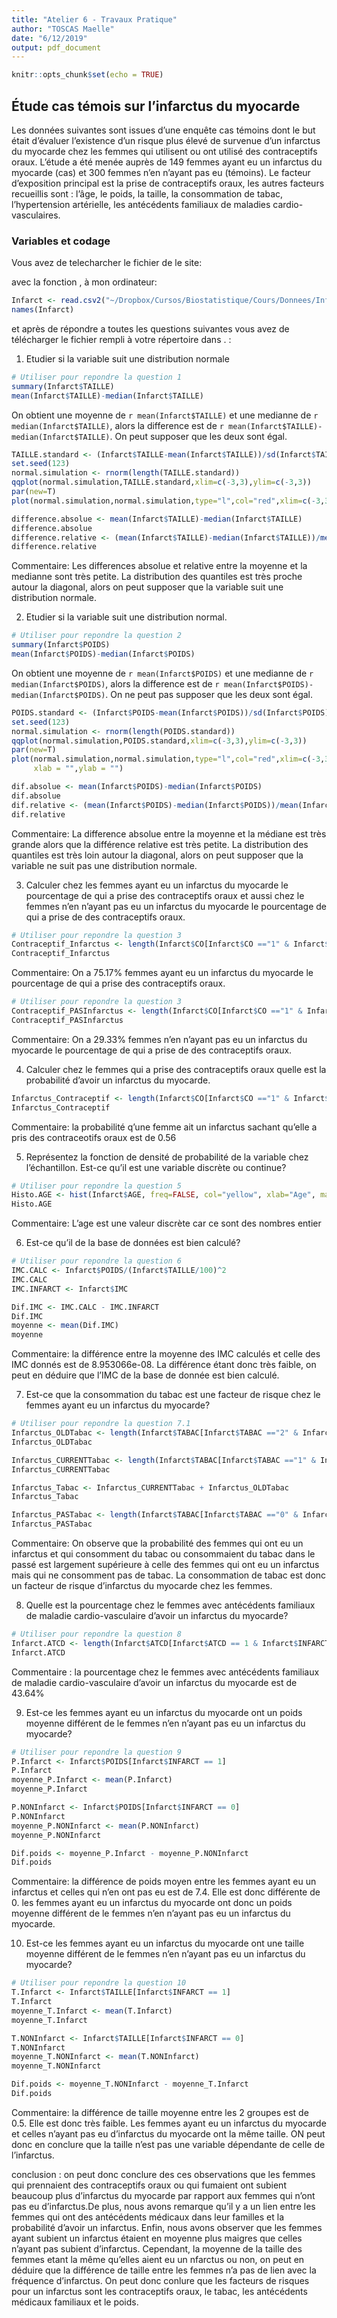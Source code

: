 ---
title: "Atelier 6 - Travaux Pratique"
author: "TOSCAS Maelle"
date: "6/12/2019"
output: pdf_document
---

```{r setup, include=FALSE}
knitr::opts_chunk$set(echo = TRUE)
```

## Étude cas témois sur l'infarctus du myocarde

Les données suivantes sont issues d'une enquête cas témoins dont le but  était d'évaluer l'existence d'un risque plus élevé de survenue d'un infarctus du myocarde chez les femmes qui utilisent ou ont utilisé des contraceptifs oraux. L'étude a  été menée auprès de 149 femmes ayant eu un infarctus du myocarde (cas) et 300 femmes n'en n'ayant pas eu (témoins). Le facteur d’exposition principal est la prise de contraceptifs oraux, les autres facteurs recueillis sont : l'âge, le poids, la taille, la consommation de tabac, l'hypertension artérielle, les antécédents familiaux de maladies cardio-vasculaires.

### Variables et codage

\begin{tabular}{|l|p{5cm}|c|}
\hline
Description & Unite ou Codage & Variable \\
\hline
Infarctus du myocarde & 0 = Témoins; 1 = Cas & \texttt{INFARCT} \\
\hline
Prise de contraceptifs oraux & 0 = Jamais; 1 = Oui & \texttt{CO} \\
\hline
Consommation de tabac & 0 = Non;
1 = Fumeuse actuelle; 2 = Ancienne fumeuse & \texttt{TABAC} \\
\hline
Âge & Années & \texttt{AGE} \\
\hline
Poids & kg & \texttt{POIDS} \\
\hline
Taille & cm  & \texttt{TAILLE} \\
\hline 
Antécédents familiaux de maladie cardio-vasculaire & 0 = Non ; 1 = Oui & \texttt{ATCD} \\
\hline
Hypertension artérielle  &  0 = Non ; 1 = Oui & \texttt{HTA} \\
\hline
\end{tabular}

Vous avez de telecharcher le fichier \texttt{Infarct.csv} de le site:

\url{https://github.com/afalco/Atelier6/}

avec la fonction \texttt{read.csv2()}, à mon ordinateur:

```{r}
Infarct <- read.csv2("~/Dropbox/Cursos/Biostatistique/Cours/Donnees/Infarct.csv")
names(Infarct)
```

et après de répondre a toutes les questions suivantes vous avez de télécharger le fichier \texttt{Atelier6.Rmd} rempli à votre répertoire dans \url{https://github.com/}. \textbf{La data limite pour le rentrer est le lundi 23 décembre 2019}:


 1. Etudier si la variable \texttt{TAILLE} suit une distribution normale
 
```{r}
# Utiliser pour repondre la question 1
summary(Infarct$TAILLE)
mean(Infarct$TAILLE)-median(Infarct$TAILLE)
```

 On obtient une moyenne de `r mean(Infarct$TAILLE)` et une medianne de `r median(Infarct$TAILLE)`, alors la difference est de `r mean(Infarct$TAILLE)-median(Infarct$TAILLE)`. On peut supposer que les deux sont égal.  

```{r}
TAILLE.standard <- (Infarct$TAILLE-mean(Infarct$TAILLE))/sd(Infarct$TAILLE)
set.seed(123)
normal.simulation <- rnorm(length(TAILLE.standard))
qqplot(normal.simulation,TAILLE.standard,xlim=c(-3,3),ylim=c(-3,3))
par(new=T)
plot(normal.simulation,normal.simulation,type="l",col="red",xlim=c(-3,3),ylim=c(-3,3),xlab = "",ylab = "")
```

```{r}
difference.absolue <- mean(Infarct$TAILLE)-median(Infarct$TAILLE)
difference.absolue
difference.relative <- (mean(Infarct$TAILLE)-median(Infarct$TAILLE))/mean(Infarct$TAILLE)
difference.relative
```

  Commentaire: Les differences absolue et relative entre la moyenne et la medianne sont très petite. La distribution des quantiles est très proche autour la diagonal, alors on peut supposer que la variable \texttt{TAILLE} suit une distribution normale.

 2. Etudier si la variable \texttt{POIDS} suit une distribution normal.
 
```{r}
# Utiliser pour repondre la question 2
summary(Infarct$POIDS)
mean(Infarct$POIDS)-median(Infarct$POIDS)
```

 On obtient une moyenne de `r mean(Infarct$POIDS)` et une medianne de `r median(Infarct$POIDS)`, alors la difference est de `r mean(Infarct$POIDS)-median(Infarct$POIDS)`. On ne peut pas supposer que les deux sont égal.  

```{r}
POIDS.standard <- (Infarct$POIDS-mean(Infarct$POIDS))/sd(Infarct$POIDS)
set.seed(123)
normal.simulation <- rnorm(length(POIDS.standard))
qqplot(normal.simulation,POIDS.standard,xlim=c(-3,3),ylim=c(-3,3))
par(new=T)
plot(normal.simulation,normal.simulation,type="l",col="red",xlim=c(-3,3),ylim=c(-3,3),
     xlab = "",ylab = "")
```

```{r}
dif.absolue <- mean(Infarct$POIDS)-median(Infarct$POIDS)
dif.absolue
dif.relative <- (mean(Infarct$POIDS)-median(Infarct$POIDS))/mean(Infarct$POIDS)
dif.relative
```

  Commentaire: La difference absolue entre la moyenne et la médiane est très grande alors que la différence relative est très petite. La distribution des quantiles est très loin autour la diagonal, alors on peut supposer que la variable \texttt{POIDS} ne suit pas une distribution normale.


 3. Calculer chez les femmes ayant eu un infarctus du myocarde le pourcentage de qui a prise des contraceptifs oraux et aussi chez le femmes n'en n'ayant pas eu un infarctus du myocarde le pourcentage de qui a prise de des contraceptifs oraux. 
 
```{r}
# Utiliser pour repondre la question 3
Contraceptif_Infarctus <- length(Infarct$CO[Infarct$CO =="1" & Infarct$INFARCT == "1"])/length(Infarct$INFARCT[Infarct$INFARCT=="1"]) * 100
Contraceptif_Infarctus
```
 
Commentaire: On a 75.17% femmes ayant eu un infarctus du myocarde le pourcentage de qui a prise des contraceptifs oraux.

```{r}
# Utiliser pour repondre la question 3
Contraceptif_PASInfarctus <- length(Infarct$CO[Infarct$CO =="1" & Infarct$INFARCT == "0"])/length(Infarct$INFARCT[Infarct$INFARCT=="0"]) * 100
Contraceptif_PASInfarctus
```

Commentaire: On a 29.33% femmes n'en n'ayant pas eu un infarctus du myocarde le pourcentage de qui a prise de des contraceptifs oraux. 

 4. Calculer chez le femmes qui a prise des contraceptifs oraux quelle est la probabilité d'avoir un infarctus du myocarde.

```{r}
Infarctus_Contraceptif <- length(Infarct$CO[Infarct$CO =="1" & Infarct$INFARCT == "1"])/length(Infarct$CO[Infarct$CO=="1"]) 
Infarctus_Contraceptif
```
 
 Commentaire: la probabilité q'une femme ait un infarctus sachant qu'elle a pris des contraceotifs oraux est de 0.56

 5. Représentez la fonction de densité de probabilité de la variable \texttt{AGE} chez l'échantillon. Est-ce qu'il est une variable discrète ou continue?
 
```{r}
# Utiliser pour repondre la question 5
Histo.AGE <- hist(Infarct$AGE, freq=FALSE, col="yellow", xlab="Age", main="Fonction de densité de probabilité de l'age des femmes")
Histo.AGE
```
 
 Commentaire: L'age est une valeur discrète car ce sont des nombres entier


  6. Est-ce qu'il \texttt{IMC} de la base de données \texttt{Infarct} est bien calculé?
 
    
```{r}
# Utiliser pour repondre la question 6
IMC.CALC <- Infarct$POIDS/(Infarct$TAILLE/100)^2
IMC.CALC
IMC.INFARCT <- Infarct$IMC

Dif.IMC <- IMC.CALC - IMC.INFARCT
Dif.IMC
moyenne <- mean(Dif.IMC)
moyenne
```
 
Commentaire: la différence entre la moyenne des IMC calculés et celle des IMC donnés est de 8.953066e-08. La différence étant donc très faible, on peut en déduire que l'IMC de la base de donnée est bien calculé. 

 
 7. Est-ce que la consommation du tabac est une facteur de risque chez le femmes ayant eu un infarctus du myocarde?
 

```{r}
# Utiliser pour repondre la question 7.1
Infarctus_OLDTabac <- length(Infarct$TABAC[Infarct$TABAC =="2" & Infarct$INFARCT == "1"])/length(Infarct$INFARCT[Infarct$INFARCT=="1"]) 
Infarctus_OLDTabac

Infarctus_CURRENTTabac <- length(Infarct$TABAC[Infarct$TABAC =="1" & Infarct$INFARCT == "1"])/length(Infarct$INFARCT[Infarct$INFARCT=="1"]) 
Infarctus_CURRENTTabac

Infarctus_Tabac <- Infarctus_CURRENTTabac + Infarctus_OLDTabac
Infarctus_Tabac

Infarctus_PASTabac <- length(Infarct$TABAC[Infarct$TABAC =="0" & Infarct$INFARCT == "1"])/length(Infarct$INFARCT[Infarct$INFARCT=="1"]) 
Infarctus_PASTabac
```

Commentaire: On observe que la probabilité des femmes qui ont eu un infarctus et qui consomment du tabac ou consommaient du tabac dans le passé est largement supérieure à celle des femmes qui ont eu un infarctus mais qui ne consomment pas de tabac. La consommation de tabac est donc un facteur de risque d'infarctus du myocarde chez les femmes.


  8. Quelle est la pourcentage chez le femmes avec antécédents familiaux de maladie cardio-vasculaire d'avoir un infarctus du myocarde?
  
```{r}
# Utiliser pour repondre la question 8
Infarct.ATCD <- length(Infarct$ATCD[Infarct$ATCD == 1 & Infarct$INFARCT == 1])/length(Infarct$ATCD[Infarct$ATCD == 1])*100
Infarct.ATCD
```

Commentaire : la pourcentage chez le femmes avec antécédents familiaux de maladie cardio-vasculaire d'avoir un infarctus du myocarde est de 43.64%

  9. Est-ce les femmes ayant eu un infarctus du myocarde ont un poids moyenne différent de le femmes n'en n'ayant pas eu un infarctus du myocarde?
  
```{r}
# Utiliser pour repondre la question 9
P.Infarct <- Infarct$POIDS[Infarct$INFARCT == 1]
P.Infarct
moyenne_P.Infarct <- mean(P.Infarct)
moyenne_P.Infarct

P.NONInfarct <- Infarct$POIDS[Infarct$INFARCT == 0]
P.NONInfarct
moyenne_P.NONInfarct <- mean(P.NONInfarct)
moyenne_P.NONInfarct

Dif.poids <- moyenne_P.Infarct - moyenne_P.NONInfarct
Dif.poids
```
  
  Commentaire: la différence de poids moyen entre les femmes ayant eu un infarctus et celles qui n'en ont pas eu est de 7.4. Elle est donc différente de 0. les femmes ayant eu un infarctus du myocarde ont donc un poids moyenne différent de le femmes n'en n'ayant pas eu un infarctus du myocarde.
  
  10. Est-ce les femmes ayant eu un infarctus du myocarde ont une taille moyenne différent de le femmes n'en n'ayant pas eu un infarctus du myocarde?

```{r}
# Utiliser pour repondre la question 10
T.Infarct <- Infarct$TAILLE[Infarct$INFARCT == 1]
T.Infarct
moyenne_T.Infarct <- mean(T.Infarct)
moyenne_T.Infarct

T.NONInfarct <- Infarct$TAILLE[Infarct$INFARCT == 0]
T.NONInfarct
moyenne_T.NONInfarct <- mean(T.NONInfarct)
moyenne_T.NONInfarct

Dif.poids <- moyenne_T.NONInfarct - moyenne_T.Infarct
Dif.poids
```

  Commentaire: la différence de taille moyenne entre les 2 groupes est de 0.5. Elle est donc très faible. Les femmes ayant eu un infarctus du myocarde et celles n'ayant pas eu d'infarctus du myocarde ont la même taille. ON peut donc en conclure que la taille n'est pas une variable dépendante de celle de l'infarctus.
  
  conclusion : on peut donc conclure des ces observations que les femmes qui prennaient des contraceptifs oraux ou qui fumaient ont subient beaucoup plus d'infarctus du myocarde par rapport aux femmes qui n'ont pas eu d'infarctus.De plus, nous avons remarque qu'il y a un lien entre les femmes qui ont des antécédents médicaux dans leur familles et la probabilité d'avoir un infarctus. Enfin, nous avons observer que les femmes ayant subient un infarctus étaient en moyenne plus maigres que celles n'ayant pas subient d'infarctus. Cependant, la moyenne de la taille des femmes etant la même qu'elles aient eu un nfarctus ou non, on peut en déduire que la différence de taille entre les femmes n'a pas de lien avec la fréquence d'infarctus. On peut donc conlure que les facteurs de risques pour un infarctus sont les contraceptifs oraux, le tabac, les antécédents médicaux familiaux et le poids.